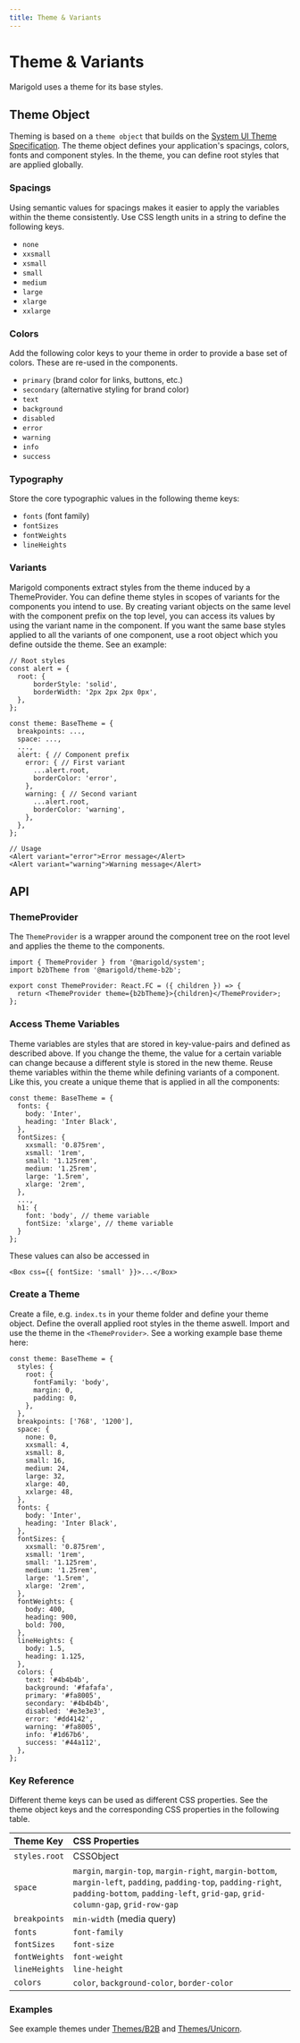 ```yaml
---
title: Theme & Variants
---
```


# Theme & Variants

Marigold uses a theme for its base styles.

## Theme Object

Theming is based on a `theme object` that builds on the [System UI Theme Specification](https://system-ui.com/theme/).
The theme object defines your application's spacings, colors, fonts and component styles. In the theme, you can define root styles that are applied globally.

### Spacings

Using semantic values for spacings makes it easier to apply the variables within the theme consistently. Use CSS length units in a string to define the following keys.

- `none`
- `xxsmall`
- `xsmall`
- `small`
- `medium`
- `large`
- `xlarge`
- `xxlarge`

### Colors

Add the following color keys to your theme in order to provide a base set of colors. These are re-used in the components.

- `primary` (brand color for links, buttons, etc.)
- `secondary` (alternative styling for brand color)
- `text`
- `background`
- `disabled`
- `error`
- `warning`
- `info`
- `success`

### Typography

Store the core typographic values in the following theme keys:

- `fonts` (font family)
- `fontSizes`
- `fontWeights`
- `lineHeights`

### Variants

Marigold components extract styles from the theme induced by a ThemeProvider. You can define theme styles in scopes of variants for the components
you intend to use. By creating variant objects on the same level with the component prefix on the top level, you can access its values by using the
variant name in the component. If you want the same base styles applied to all the variants of one component, use a root object which you define outside the
theme. See an example:

```tsx onlyCode
// Root styles
const alert = {
  root: {
      borderStyle: 'solid',
      borderWidth: '2px 2px 2px 0px',
  },
};

const theme: BaseTheme = {
  breakpoints: ...,
  space: ...,
  ...,
  alert: { // Component prefix
    error: { // First variant
      ...alert.root,
      borderColor: 'error',
    },
    warning: { // Second variant
      ...alert.root,
      borderColor: 'warning',
    },
  },
};

// Usage
<Alert variant="error">Error message</Alert>
<Alert variant="warning">Warning message</Alert>
```

## API

### ThemeProvider

The `ThemeProvider` is a wrapper around the component tree on the root level and applies the theme to the components.

```tsx onlyCode
import { ThemeProvider } from '@marigold/system';
import b2bTheme from '@marigold/theme-b2b';

export const ThemeProvider: React.FC = ({ children }) => {
  return <ThemeProvider theme={b2bTheme}>{children}</ThemeProvider>;
};
```

### Access Theme Variables

Theme variables are styles that are stored in key-value-pairs and defined as described above.
If you change the theme, the value for a certain variable can change because a different style is stored in the new theme.
Reuse theme variables within the theme while defining variants of a component. Like this, you create a unique theme that is applied in all the components:

```tsx onlyCode
const theme: BaseTheme = {
  fonts: {
    body: 'Inter',
    heading: 'Inter Black',
  },
  fontSizes: {
    xxsmall: '0.875rem',
    xsmall: '1rem',
    small: '1.125rem',
    medium: '1.25rem',
    large: '1.5rem',
    xlarge: '2rem',
  },
  ...,
  h1: {
    font: 'body', // theme variable
    fontSize: 'xlarge', // theme variable
  }
};
```

These values can also be accessed in

```tsx onlyCode
<Box css={{ fontSize: 'small' }}>...</Box>
```

### Create a Theme

Create a file, e.g. `index.ts` in your theme folder and define your theme object.
Define the overall applied root styles in the theme aswell.
Import and use the theme in the `<ThemeProvider>`.
See a working example base theme here:

```tsx onlyCode
const theme: BaseTheme = {
  styles: {
    root: {
      fontFamily: 'body',
      margin: 0,
      padding: 0,
    },
  },
  breakpoints: ['768', '1200'],
  space: {
    none: 0,
    xxsmall: 4,
    xsmall: 8,
    small: 16,
    medium: 24,
    large: 32,
    xlarge: 40,
    xxlarge: 48,
  },
  fonts: {
    body: 'Inter',
    heading: 'Inter Black',
  },
  fontSizes: {
    xxsmall: '0.875rem',
    xsmall: '1rem',
    small: '1.125rem',
    medium: '1.25rem',
    large: '1.5rem',
    xlarge: '2rem',
  },
  fontWeights: {
    body: 400,
    heading: 900,
    bold: 700,
  },
  lineHeights: {
    body: 1.5,
    heading: 1.125,
  },
  colors: {
    text: '#4b4b4b',
    background: '#fafafa',
    primary: '#fa8005',
    secondary: '#4b4b4b',
    disabled: '#e3e3e3',
    error: '#dd4142',
    warning: '#fa8005',
    info: '#1d67b6',
    success: '#44a112',
  },
};
```

### Key Reference

Different theme keys can be used as different CSS properties.
See the theme object keys and the corresponding CSS properties in the following table.

| Theme Key     | CSS Properties                                                                                                                                                                                     |
| :------------ | :------------------------------------------------------------------------------------------------------------------------------------------------------------------------------------------------- |
| `styles.root` | CSSObject                                                                                                                                                                                          |
| `space`       | `margin`, `margin-top`, `margin-right`, `margin-bottom`, `margin-left`, `padding`, `padding-top`, `padding-right`, `padding-bottom`, `padding-left`, `grid-gap`, `grid-column-gap`, `grid-row-gap` |
| `breakpoints` | `min-width` (media query)                                                                                                                                                                          |
| `fonts`       | `font-family `                                                                                                                                                                                     |
| `fontSizes`   | `font-size`                                                                                                                                                                                        |
| `fontWeights` | `font-weight`                                                                                                                                                                                      |
| `lineHeights` | `line-height`                                                                                                                                                                                      |
| `colors`      | `color`, `background-color`, `border-color`                                                                                                                                                        |

### Examples

See example themes under [Themes/B2B](/themes/b2b) and [Themes/Unicorn](/themes/unicorn).
